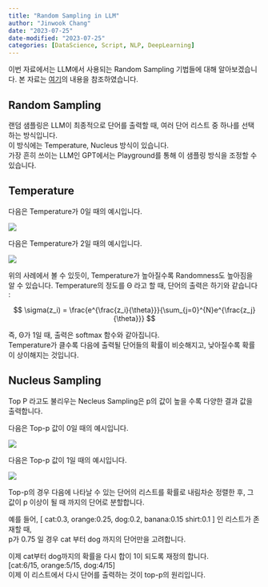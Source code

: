 ```yaml
---
title: "Random Sampling in LLM"
author: "Jinwook Chang"
date: "2023-07-25"
date-modified: "2023-07-25"
categories: [DataScience, Script, NLP, DeepLearning]
---
```


이번 자료에서는 LLM에서 사용되는 Random Sampling 기법들에 대해 알아보겠습니다.
본 자료는 [여기](https://www.youtube.com/watch?v=nLEZNjyNtjA)의 내용을 참조하였습니다.

## Random Sampling

랜덤 샘플링은 LLM이 최종적으로 단어를 출력할 때, 여러 단어 리스트 중 하나를 선택하는 방식입니다.  
이 방식에는 Temperature, Nucleus  방식이 있습니다.  
가장 흔히 쓰이는 LLM인 GPT에서는 Playground를 통해 이 샘플링 방식을 조정할 수 있습니다.

## Temperature

다음은 Temperature가 0일 때의 예시입니다.

![](temp-0.png)

다음은 Temperature가 2일 때의 예시입니다.

![](temp-2.png)

위의 사례에서 볼 수 있듯이, Temperature가 높아질수록 Randomness도 높아짐을 알 수 있습니다.
Temperature의 정도를 Θ 라고 할 때, 단어의 출력은 하기와 같습니다 :

$$ \sigma(z_i) = \frac{e^{\frac{z_i}{\theta}}}{\sum_{j=0}^{N}e^{\frac{z_j}{\theta}}} $$

즉, Θ가 1일 때, 출력은 softmax 함수와 같아집니다.  
Temperature가 클수록 다음에 출력될 단어들의 확률이 비슷해지고, 낮아질수록 확률이 상이해지는 것입니다.

## Nucleus Sampling

Top P 라고도 불리우는 Necleus Sampling은 p의 값이 높을 수록 다양한 결과 값을 출력합니다.

다음은 Top-p 값이 0일 때의 예시입니다.

![](top-p-0.png)

다음은 Top-p 값이 1일 때의 예시입니다.

![](top-p-1.png)

Top-p의 경우 다음에 나타날 수 있는 단어의 리스트를 확률로 내림차순 정렬한 후, 그 값이 p 이상이 될 때 까지의 단어로 분할합니다.

예를 들어, \[ cat:0.3, orange:0.25, dog:0.2, banana:0.15 shirt:0.1  \] 인 리스트가 존재할 때,  
p가 0.75 일 경우 cat 부터 dog 까지의 단어만을 고려합니다.

이제 cat부터 dog까지의 확률을 다시 합이 1이 되도록 재정의 합니다.  
\[cat:6/15, orange:5/15, dog:4/15\]  
이제 이 리스트에서 다시 단어를 출력하는 것이 top-p의 원리입니다.

